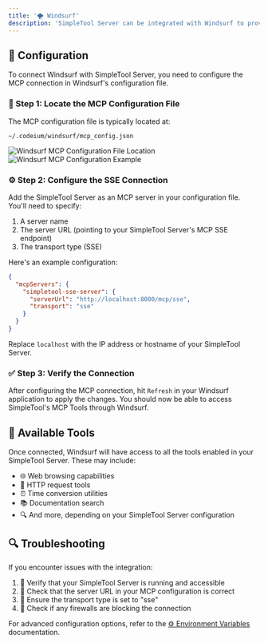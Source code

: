 ```yaml
---
title: '🌪️ Windsurf'
description: 'SimpleTool Server can be integrated with Windsurf to provide additional AI capabilities through the Model Context Protocol (MCP). This integration allows Windsurf to access SimpleToolServer powerful tools and features.'
---
```



## 🔌 Configuration

To connect Windsurf with SimpleTool Server, you need to configure the MCP connection in Windsurf's configuration file.

### 📁 Step 1: Locate the MCP Configuration File

The MCP configuration file is typically located at:

```
~/.codeium/windsurf/mcp_config.json
```

<Frame>
  <img src="/images/windsurf_1.png" alt="Windsurf MCP Configuration File Location" />
</Frame>

<Frame>
  <img src="/images/windsurf_2.png" alt="Windsurf MCP Configuration Example" />
</Frame>

### ⚙️ Step 2: Configure the SSE Connection

Add the SimpleTool Server as an MCP server in your configuration file. You'll need to specify:

1. A server name
2. The server URL (pointing to your SimpleTool Server's MCP SSE endpoint)
3. The transport type (SSE)

Here's an example configuration:

```json
{
  "mcpServers": {
    "simpletool-sse-server": {
      "serverUrl": "http://localhost:8000/mcp/sse",
      "transport": "sse"
    }
  }
}
```

Replace `localhost` with the IP address or hostname of your SimpleTool Server.

### ✅ Step 3: Verify the Connection

After configuring the MCP connection, hit `Refresh` in your Windsurf application to apply the changes. You should now be able to access SimpleTool's MCP Tools through Windsurf.

## 🧰 Available Tools

Once connected, Windsurf will have access to all the tools enabled in your SimpleTool Server. These may include:

- 🌐 Web browsing capabilities
- 🔄 HTTP request tools
- ⏰ Time conversion utilities
- 📚 Documentation search
- 🔍 And more, depending on your SimpleTool Server configuration

## 🔍 Troubleshooting

If you encounter issues with the integration:

1. 🔄 Verify that your SimpleTool Server is running and accessible
2. 🔗 Check that the server URL in your MCP configuration is correct
3. 🚢 Ensure the transport type is set to "sse"
4. 🧱 Check if any firewalls are blocking the connection

For advanced configuration options, refer to the [⚙️ Environment Variables](/essentials/env) documentation.
